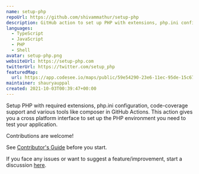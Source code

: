 ```yaml
---
name: setup-php
repoUrl: https://github.com/shivammathur/setup-php
description: GitHub action to set up PHP with extensions, php.ini configuration, coverage drivers, and various tools.
languages:
  - TypeScript
  - JavaScript
  - PHP
  - Shell
avatar: setup-php.png
websiteUrl: https://setup-php.com
twitterUrl: https://twitter.com/setup_php
featuredMap:
  url: https://app.codesee.io/maps/public/59e54290-23e6-11ec-95de-15c6708e23a1
maintainer: shauryauppal
created: 2021-10-03T00:39:47+00:00
---
```


<Overview>

Setup PHP with required extensions, php.ini configuration, code-coverage support and various tools like composer in GitHub Actions. This action gives you a cross platform interface to set up the PHP environment you need to test your application.

</Overview>

<Contributing>

Contributions are welcome!

See [Contributor's Guide](https://github.com/shivammathur/setup-php/blob/master/.github/CONTRIBUTING.md) before you start.

If you face any issues or want to suggest a feature/improvement, start a discussion [here](https://github.com/shivammathur/setup-php/discussions).

</Contributing>
